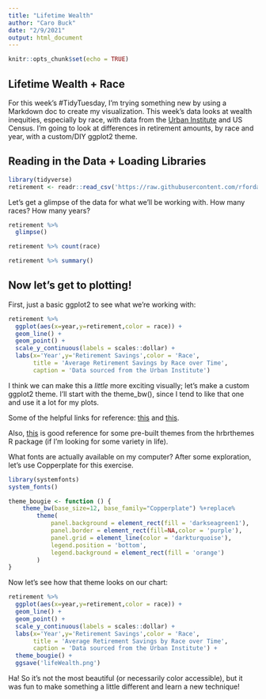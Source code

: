 ```yaml
---
title: "Lifetime Wealth"
author: "Caro Buck"
date: "2/9/2021"
output: html_document
---
```


```r
knitr::opts_chunk$set(echo = TRUE)
```

## Lifetime Wealth + Race

For this week's \#TidyTuesday, I'm trying something new by using a Markdown doc to create my visualization. This week's data looks at wealth inequities, especially by race, with data from the [Urban Institute](https://apps.urban.org/features/wealth-inequality-charts/) and US Census. I'm going to look at differences in retirement amounts, by race and year, with a custom/DIY ggplot2 theme.

## Reading in the Data + Loading Libraries

```r
library(tidyverse)
retirement <- readr::read_csv('https://raw.githubusercontent.com/rfordatascience/tidytuesday/master/data/2021/2021-02-09/retirement.csv')
```

Let's get a glimpse of the data for what we'll be working with. How many races? How many years?

```r
retirement %>%
  glimpse()

retirement %>% count(race)

retirement %>% summary()
```

## Now let's get to plotting!

First, just a basic ggplot2 to see what we're working with:

```r
retirement %>%
  ggplot(aes(x=year,y=retirement,color = race)) +
  geom_line() +
  geom_point() +
  scale_y_continuous(labels = scales::dollar) +
  labs(x='Year',y='Retirement Savings',color = 'Race',
       title = 'Average Retirement Savings by Race over Time',
       caption = 'Data sourced from the Urban Institute')
```

I think we can make this a *little* more exciting visually; let's make a custom ggplot2 theme. I'll start with the theme_bw(), since I tend to like that one and use it a lot for my plots.

Some of the helpful links for reference: [this](https://joeystanley.com/blog/custom-themes-in-ggplot2) and [this](https://www.andrewheiss.com/blog/2017/09/27/working-with-r-cairo-graphics-custom-fonts-and-ggplot/#:~:text=R%20and%20ggplot%20can%20create,font%20family%20for%20the%20plot).

Also, [this](https://github.com/hrbrmstr/hrbrthemes) is good reference for some pre-built themes from the hrbrthemes R package (if I'm looking for some variety in life).

What fonts are actually available on my computer? After some exploration, let's use Copperplate for this exercise.

```r
library(systemfonts)
system_fonts()

theme_bougie <- function () { 
    theme_bw(base_size=12, base_family="Copperplate") %+replace% 
        theme(
            panel.background = element_rect(fill = 'darkseagreen1'),
            panel.border = element_rect(fill=NA,color = 'purple'),
            panel.grid = element_line(color = 'darkturquoise'),
            legend.position = 'bottom',
            legend.background = element_rect(fill = 'orange')
        )
}
```

Now let's see how that theme looks on our chart:

```r
retirement %>%
  ggplot(aes(x=year,y=retirement,color = race)) +
  geom_line() +
  geom_point() +
  scale_y_continuous(labels = scales::dollar) +
  labs(x='Year',y='Retirement Savings',color = 'Race',
       title = 'Average Retirement Savings by Race over Time',
       caption = 'Data sourced from the Urban Institute') +
  theme_bougie() +
  ggsave('lifeWealth.png')
```

Ha! So it's not the most beautiful (or necessarily color accessible), but it was fun to make something a little different and learn a new technique!
